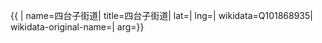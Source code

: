 {{ {{{1|PRC admin/showdata}}}|
name=四台子街道|
title=四台子街道|
lat=|
lng=|
wikidata=Q101868935|
wikidata-original-name=|
arg={{{arg|}}}}}